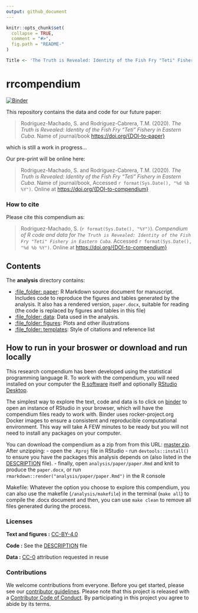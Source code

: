 ```yaml
---
output: github_document
---
```


<!-- README.md is generated from README.Rmd. Please edit that file -->

```r
knitr::opts_chunk$set(
  collapse = TRUE,
  comment = "#>",
  fig.path = "README-"
)

Title <- 'The Truth is Revealed: Identity of the Fish Fry "Teti" Fishery in Eastern Cuba'

```

# rrcompendium

[![Binder](https://mybinder.org/badge_logo.svg)](https://mybinder.org/v2/gh/sheilarm23/rrcompendium/master?urlpath=rstudio)

This repository contains the data and code for our future paper:

> Rodriguez-Machado, S. and Rodríguez-Cabrera, T.M. (2020). _The Truth is Revealed: Identity of the Fish Fry "Teti" Fishery in Eastern Cuba_. Name of journal/book <https://doi.org/{DOI-to-paper}>

which is still a work in progress... 

Our pre-print will be online here:

> Rodriguez-Machado, S. and Rodríguez-Cabrera, T.M. (2020). _The Truth is Revealed: Identity of the Fish Fry "Teti" Fishery in Eastern Cuba_. Name of journal/book, Accessed `r format(Sys.Date(), "%d %b %Y")`. Online at <https://doi.org/{DOI-to-compendium}>


### How to cite

Please cite this compendium as:

> Rodriguez-Machado, S. (`r format(Sys.Date(), "%Y")`). _Compendium of R code and data for `The Truth is Revealed: Identity of the Fish Fry "Teti" Fishery in Eastern Cuba`_. Accessed `r format(Sys.Date(), "%d %b %Y")`. Online at <https://doi.org/{DOI-to-compendium}>

## Contents

The **analysis** directory contains:

  - [:file\_folder: paper](/analysis/paper): R Markdown source document
    for manuscript. Includes code to reproduce the figures and tables
    generated by the analysis. It also has a rendered version,
    `paper.docx`, suitable for reading (the code is replaced by figures
    and tables in this file)
  - [:file\_folder: data](/analysis/data): Data used in the analysis.
  - [:file\_folder: figures](/analysis/figures): Plots and other
    illustrations
  - [:file\_folder: templates](/analysis/templates): Style of citations and reference list

## How to run in your broswer or download and run locally

This research compendium has been developed using the statistical programming
language R. To work with the compendium, you will need
installed on your computer the [R software](https://cloud.r-project.org/)
itself and optionally [RStudio Desktop](https://rstudio.com/products/rstudio/download/).

The simplest way to explore the text, code and data is to click on
[binder](https://mybinder.org/v2/gh/sheilarm23/rrcompendium/master?urlpath=rstudio)
to open an instance of RStudio in your browser, which will have the
compendium files ready to work with. Binder uses rocker-project.org
Docker images to ensure a consistent and reproducible computational
environment. This way will take A FEW minutes to be ready but you will not need to install any packages on your computer.

You can download the compendium as a zip from from this URL:
[master.zip](https://github.com/sheilarm23/rrcompendium/archive/master.zip). After unzipping:
- open the `.Rproj` file in RStudio
- run `devtools::install()` to ensure you have the packages this analysis depends on (also listed in the
[DESCRIPTION](/DESCRIPTION) file).
- finally, open `analysis/paper/paper.Rmd` and knit to produce the `paper.docx`, or run `rmarkdown::render("analysis/paper/paper.Rmd")` in the R console

Makefile:
Whatever the option you choose to explore this compendium, you can also use the makefile (`/analysis/makefile`) in the terminal (`make all`) to compile the .docx document and then, you can use `make clean` to remove all files generated during the process. 

### Licenses

**Text and figures :**  [CC-BY-4.0](http://creativecommons.org/licenses/by/4.0/)

**Code :** See the [DESCRIPTION](DESCRIPTION) file

**Data :** [CC-0](http://creativecommons.org/publicdomain/zero/1.0/) attribution requested in reuse

### Contributions

We welcome contributions from everyone. Before you get started, please see our [contributor guidelines](CONTRIBUTING.md). Please note that this project is released with a [Contributor Code of Conduct](CONDUCT.md). By participating in this project you agree to abide by its terms.

